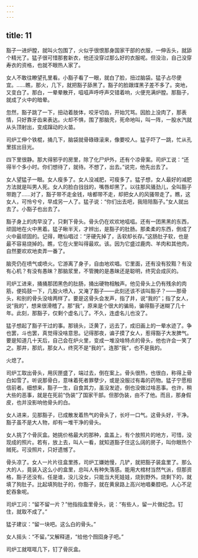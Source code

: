```yaml
---
---
---
```

title: 11
---



豁子一进炉膛，就叫火包围了，火似乎很恨那身国家干部的衣服，一伸舌头，就舔个精光了。猛子很可惜那套新衣，他还没穿过那么好的衣服呢。但没治，自己没穿寿衣的资格，也就不眼热人家了。

女人不敢往瞭望孔里看。小豁子看了一眼，就白了脸，扭过脑袋。猛子占尽便宜。……瞧，那火，几下，就把豁子舔黑了。豁子的脸跟煤黑子差不多了。突地，又变白了。那白，一晕晕散开，嗞嗞声呼呼声交错着响，火便充满炉膛。那豁子，就成了火中的暗晕。

忽然，豁子跳了一下，扭动着肢体，咬牙切齿，开始咒骂。因脸上没肉了，那表情，只好靠牙齿来表达。火却不惧，围了那脑壳，死命地叫，叫一阵，一股水汽就从头顶射出，变成蹿动的火苗。

司炉工伸个铁棍，捅几下，脑袋就骨碌碌滚来，像要咬人。猛子吓了一跳，忙从孔里拔出目光。

四下里很静。那大得邪乎的房里，除了化尸炉外，还有个凉骨案。司炉工说：“还得半个多小时。你们想待了，就待。不想了，出去。”说完，他先出去了。

女人望猛子一眼。女人瘦多了。女人没减肥，可瘦多了。猛子想，女人最好的减肥方法就是叫男人死。女人的脸白戗戗的，嘴唇却黑了。以往那风骚劲儿，全叫豁子带跑了……对了，豁子带不走金钱，啥都带不走，却把女人的风骚带走了。瞧，这女人，可怜兮兮，早成另一人了。猛子说：“你们出去吧，我陪陪豁子。”女人就出去了。小豁子也出去了。

豁子身上的肉早没了，只剩下骨头。骨头仍在欢欢地嗞嗞。还有一团黑黑的东西，顽固地在火中黑着。猛子瞅半天，才辨出，是豁子的肚肠。那柔柔的东西，倒成了火中最顽固的。记得，瞎仙唱过：“牙硬先掉了，舌软却长存。”这肠肚子软，也是最不容易烧掉的。瞧，它在火里叫得最欢。该。因为它盛过鹿肉、羊肉和其他肉，自然要欢欢地卖弄一番了。

脑壳仍在喷气或喷火。它游离了身子，自由地欢唱。它里面，还有没有狡黠？有没有心机？有没有愚昧？那脑浆里，不管腌的是愚昧还是聪明，终究会成灰的。

司炉工进来，捅捅那团黑色的肚肠，捅出硬物相触声。他见骨头上仍有残余的肉筋，便捣鼓一下，几股火喷入，又淹了豁子——此刻还该不该叫豁子？——那骨头，和别的骨头没啥两样了。要是这骨头会发声，指了井，说“我的”；指了女人，说“我的”，想来很滑稽了。那“我”，原来是个很大的骗局，骗得豁子迷糊了几十年。此刻，那豁子，仅剩个虚名儿了。不久，连虚名儿也没了。

猛子想起了豁子干过的事。那镜头，泛黄了，远去了，成旧画上的一晕水迹了。争也罢，斗也罢，真觉得没啥意思。记得那夜，谝子摸了女人，惹得豁子大发脾气。要是知道几十天后，自己会在炉火里，变成一堆没啥特点的骨头，他也许会一笑了之。那井，那炕，那女人，终究不是“我的”。连那“我”，也不是我的。

火熄了。

司炉工取出骨头，用灰匣盛了，端过去，倒在案上。骨头很热，也很白，称得上骨白如雪了。听说那骨白，意味着死者罪孽少，或是没服过有毒的药物。猛子宁愿相信前者。细想来，豁子一生，自食其力，虽没发迹，倒也没做过啥恶事。也许，稍大些的恶事，就是在死前“伪装”了国家干部。但那伪装，由不了他。而且，那身假皮，也并没影响他骨头的白。

女人进来，见那豁子，已成散发着热气的骨头了，长吁一口气。这骨头好，干净。豁子虽不是大人物，却有一堆干净的骨头。

女人挑了个骨灰盒。她挑价格最大的那种，盒盖上，有个放照片的地方，可惜，没现成的照片。若有，放上去，叫人一看，就知道豁子住这么阔的房子，叫你眼热个贼死。可没照片，只好遗憾了。

骨头凉了。女人一片片往盒里拣，司炉工嫌她慢，几铲，就把豁子装盒里了。那么大的人，竟装入这么小的盒里，总叫人有种失落感。能用大棺材当然气派，但那资格，豁子还没有。任是谁，没儿没女，只能当大死娃娃，烧到野外。烧剩下的，就填了狗肚子。比起填狗肚子的，你豁子，就在黄泉路上高兴地唱秦腔吧。人心不足蛇吞象呢。

司炉工问：“留不留一片？”他指指盒里骨头，说：“有些人，留一片做纪念。钉住，就取不成了。”

猛子建议：“留一块吧。这么白的骨头。”

女人摇头：“不留。”又解释道，“给他个囫囵身子吧。”

司炉工就哐哐几下，钉了骨灰盒。